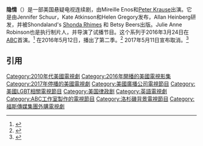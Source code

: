{{电视节目信息框
| 名称 = 隐情
| 图片 = <!-- 檔案不存在 The Catch logo.png ，可從英文維基百科取得 -->
| 类型 = {{Plainlist|
* 谜团
* 犯罪悲剧
* 惊悚片
* 浪漫片
* 喜剧
}}
| 格式 = 
| 开创 = {{Plainlist|
* [[Kate_Atkinson|Kate Atkinson]]
* Helen Gregory
* [[Jennifer_Schuur|Jennifer Schuur]]
}}
| 开发 = [[Allan_Heinberg|Allan Heinberg]]
| 主演 = {{Plainlist|
* [[Mireille_Enos|Mireille Enos]]
* [[Peter_Krause|Peter Krause]]
* [[Alimi_Ballard|Alimi Ballard]]
* Jay Hayden
* [[Jacky_Ido|Jacky Ido]]
* [[Rose_Rollins|Rose Rollins]]
* [[Sonya_Walger|Sonya Walger]]
* Elvy Yost
* [[John_Simm|John Simm]]
}}
| 国家 = 美国
| 语言 = 英语
| 季数 = 2
| 集数 = 20
| 每集列表 = List of The Catch episodes
| 每集长度 = 42–43分钟
| 作曲 = Chad Fischer
| 执行制作 = {{Plainlist|
* [[Shonda_Rhimes|Shonda Rhimes]]
* [[Betsy_Beers|Betsy Beers]]
* [[Allan_Heinberg|Allan Heinberg]]
* [[Julie_Anne_Robinson|Julie Anne Robinson]]}}
| 制作公司 = {{Plainlist|
* [[ShondaLand|ShondaLand]] 
* [[ABC_Studios|ABC Studios]]
}}
| 发行公司 = [[Disney–ABC_Domestic_Television|Disney–ABC Domestic Television]]
| 电视网 = [[American_Broadcasting_Company|ABC]]
| 图像制式 = [[1080i|1080i]] ([[16:9|16:9]] [[High-definition_television|HDTV]])
| 开始 = {{Start date|2016|3|24}}
| 结束 = {{End date|2017|5|11}}
| 官方网站 = http://abc.go.com/shows/the-catch
| 台灣名稱 = 致命誘惑
| 港澳名稱 = 貓鼠遊戲／隱情
|
}}
'''隐情'''（{{lang-en|'''''The Catch'''''}}）是一部美国悬疑电视连续剧，由Mireille Enos和[[彼得·克勞斯|Peter Krause]]出演。它是由Jennifer Schuur，Kate Atkinson和Helen Gregory发布，Allan Heinberg研发，并被Shondaland's [[珊达·莱梅斯|Shonda Rhimes]] 和 Betsy Beers出版。Julie Anne Robinson也是执行制片人，并导演了试播节目。这个系列于2016年3月24日在[[美国广播公司|ABC]]首演。<ref>{{Cite web|url=http://tvbythenumbers.zap2it.com/2015/11/16/abc-winterspring-2016-premieres-the-family-to-sundays-long-breaks-for-scandal-ouat/|title=ABC winter/spring 2016 premieres: ‘The Family’ to Sundays, long breaks for ‘Scandal,’ ‘OUAT’|accessdate=2015-11-17|date=2015-11-16|last=Porter|first=Rick|archive-date=2015-11-17|archive-url=https://web.archive.org/web/20151117165422/http://tvbythenumbers.zap2it.com/2015/11/16/abc-winterspring-2016-premieres-the-family-to-sundays-long-breaks-for-scandal-ouat/|dead-url=yes}}</ref> 在2016年5月12日，播出了第二季。<ref name="Real Catch Crime">{{Cite web|url=http://tvbythenumbers.zap2it.com/2016/05/12/the-real-oneals-renewed-at-abc-for-2016-17/|title='The Real O'Neals', 'The Catch' and 'American Crime' renewed at ABC for 2016-17|accessdate=2016-05-12|date=2016-05-12|last=Welch|first=Alex|work=TV by the Numbers}}</ref> 2017年5月11日宣布取消。<ref name="ABC Cancellations">{{cite web|url=http://www.hollywoodreporter.com/live-feed/abc-cancels-american-crime-dr-ken-imaginary-mary-1002896|title=ABC Cancels 'American Crime,' 'Dr. Ken,' 'Imaginary Mary,' 'Secrets and Lies,' 'The Catch, 'The Real O'Neals'|last=Stanhope|first=Kate|last2=Goldberg|first2=Lesley|last3=O'Connell|first3=Michael|work=[[荷里活報道|好萊塢報導]]|date=2017-05-11|accessdate=2017-05-11}}</ref>

== 引用 ==
{{Reflist|30em}}

{{DEFAULTSORT:Catch, The}}
[[Category:2010年代美國電視劇|Category:2010年代美國電視劇]]
[[Category:2016年開播的美國電視影集|Category:2016年開播的美國電視影集]]
[[Category:2017年停播的美國電視劇|Category:2017年停播的美國電視劇]]
[[Category:美國廣播公司電視節目|Category:美國廣播公司電視節目]]
[[Category:美國LGBT相關電視節目|Category:美國LGBT相關電視節目]]
[[Category:美国律政剧|Category:美国律政剧]]
[[Category:英語電視劇|Category:英語電視劇]]
[[Category:ABC工作室製作的電視節目|Category:ABC工作室製作的電視節目]]
[[Category:洛杉磯背景電視節目|Category:洛杉磯背景電視節目]]
[[Category:福斯傳媒集團外購電視劇|Category:福斯傳媒集團外購電視劇]]
